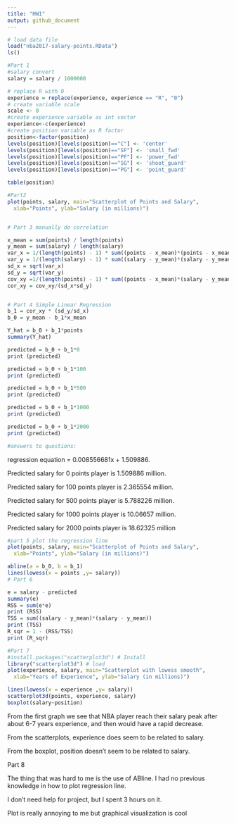 ```yaml
---
title: "HW1"
output: github_document
---
```


```r
# load data file
load("nba2017-salary-points.RData")
ls()

#Part 1
#salary convert
salary = salary / 1000000

# replace R with 0
experience = replace(experience, experience == "R", "0")
# create variable scale
scale <- 0
#create experience variable as int vector
experience<-c(experience)
#create position variable as R factor
position<-factor(position)
levels(position)[levels(position)=="C"] <- 'center'
levels(position)[levels(position)=="SF"] <- 'small_fwd'
levels(position)[levels(position)=="PF"] <- 'power_fwd'
levels(position)[levels(position)=="SG"] <- 'shoot_guard'
levels(position)[levels(position)=="PG"] <- 'point_guard'

table(position)

#Part2
plot(points, salary, main="Scatterplot of Points and Salary",
  xlab="Points", ylab="Salary (in millions)")


# Part 3 manually do correlation

x_mean = sum(points) / length(points)
y_mean = sum(salary) / length(salary)
var_x = 1/(length(points) - 1) * sum((points - x_mean)*(points - x_mean))
var_y = 1/(length(salary) - 1) * sum((salary - y_mean)*(salary - y_mean))
sd_x = sqrt(var_x)
sd_y = sqrt(var_y)
cov_xy =1/(length(points) - 1) * sum((points - x_mean)*(salary - y_mean))
cor_xy = cov_xy/(sd_x*sd_y)


# Part 4 Simple Linear Regression
b_1 = cor_xy * (sd_y/sd_x)
b_0 = y_mean - b_1*x_mean

Y_hat = b_0 + b_1*points
summary(Y_hat)

predicted = b_0 + b_1*0
print (predicted)

predicted = b_0 + b_1*100
print (predicted)

predicted = b_0 + b_1*500
print (predicted)

predicted = b_0 + b_1*1000
print (predicted)

predicted = b_0 + b_1*2000
print (predicted)

#answers to questions:
```
regression equation = 0.008556681x + 1.509886.

Predicted salary for 0 points player is 1.509886 million.

Predicted salary for 100 points player is 2.365554 million.

Predicted salary for 500 points player is 5.788226 million.

Predicted salary for 1000 points player is 10.06657 million.

Predicted salary for 2000 points player is 18.62325 million



```r
#part 5 plot the regression line
plot(points, salary, main="Scatterplot of Points and Salary",
  xlab="Points", ylab="Salary (in millions)")

abline(a = b_0, b = b_1)
lines(lowess(x = points ,y= salary))
# Part 6

e = salary - predicted
summary(e)
RSS = sum(e*e)
print (RSS)
TSS = sum((salary - y_mean)*(salary - y_mean))
print (TSS)
R_sqr = 1 - (RSS/TSS)
print (R_sqr)

```

```r
#Part 7
#install.packages("scatterplot3d") # Install
library("scatterplot3d") # load
plot(experience, salary, main="Scatterplot with lowess smooth",
  xlab="Years of Experience", ylab="Salary (in millions)")

lines(lowess(x = experience ,y= salary))
scatterplot3d(points, experience, salary)
boxplot(salary~position)

```

From the first graph we see that NBA player reach their salary peak after about 6-7 years experience, and then would have a rapid decrease.

From the scatterplots, experience does seem to be related to salary.

From the boxplot, position doesn't seem to be related to salary.



Part 8

The thing that was hard to me is the use of ABline. I had no previous knowledge in how to plot regression line. 

I don't need help for project, but I spent 3 hours on it.

Plot is really annoying to me but graphical visualization is cool
